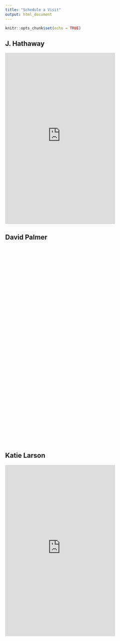 ```yaml
---
title: "Schedule a Visit"
output: html_document
---
```


```r
knitr::opts_chunk$set(echo = TRUE)
```

## J. Hathaway

<iframe src="https://www.meetingbird.com/h/hathawayj" style="width: 70%; border: none; min-height: 550px;"></iframe>

## David Palmer

<!-- Calendly inline widget begin -->
<div class="calendly-inline-widget" data-url="https://calendly.com/bropalmer/30min" style="min-width:320px;height:630px;"></div>
<script type="text/javascript" src="https://assets.calendly.com/assets/external/widget.js"></script>
<!-- Calendly inline widget end -->


## Katie Larson

<iframe src="https://www.meetingbird.com/h/SisterLarson" style="width: 70%; border: none; min-height: 550px;"></iframe>


